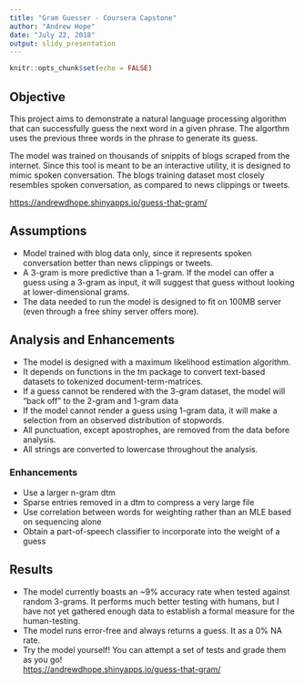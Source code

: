 ```yaml
---
title: "Gram Guesser - Coursera Capstone"
author: "Andrew Hope"
date: "July 22, 2018"
output: slidy_presentation
---
```


```r
knitr::opts_chunk$set(echo = FALSE)
```

## Objective

This project aims to demonstrate a natural language processing algorithm that can successfully guess the next word in a given phrase. The algorthm uses the previous three words in the phrase to generate its guess.  

The model was trained on thousands of snippits of blogs scraped from the internet. Since this tool is meant to be an interactive utility, it is designed to mimic spoken conversation. The blogs training dataset most closely resembles spoken conversation, as compared to news clippings or tweets.

<https://andrewdhope.shinyapps.io/guess-that-gram/>


## Assumptions

- Model trained with blog data only, since it represents spoken conversation better than news clippings or tweets.
- A 3-gram is more predictive than a 1-gram. If the model can offer a guess using a 3-gram as input, it will suggest that guess without looking at lower-dimensional grams.
- The data needed to run the model is designed to fit on 100MB server (even through a free shiny server offers more).


## Analysis and Enhancements

- The model is designed with a maximum likelihood estimation algorithm.
- It depends on functions in the tm package to convert text-based datasets to tokenized document-term-matrices.
- If a guess cannot be rendered with the 3-gram dataset, the model will "back off" to the 2-gram and 1-gram data
- If the model cannot render a guess using 1-gram data, it will make a selection from an observed distribution of stopwords.
- All punctuation, except apostrophes, are removed from the data before analysis.
- All strings are converted to lowercase throughout the analysis.  

### Enhancements
- Use a larger n-gram dtm
- Sparse entries removed in a dtm to compress a very large file
- Use correlation between words for weighting rather than an MLE based on sequencing alone
- Obtain a part-of-speech classifier to incorporate into the weight of a guess


## Results

- The model currently boasts an ~9% accuracy rate when tested against random 3-grams. It performs much better testing with humans, but I have not yet gathered enough data to establish a formal measure for the human-testing.
- The model runs error-free and always returns a guess. It as a 0% NA rate.
- Try the model yourself! You can attempt a set of tests and grade them as you go!  
<https://andrewdhope.shinyapps.io/guess-that-gram/>


